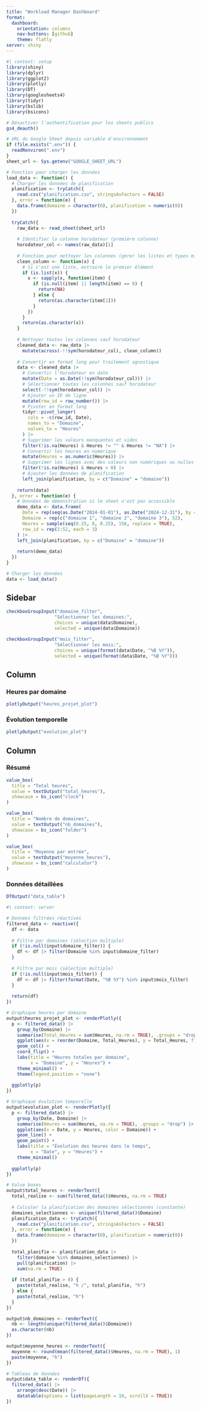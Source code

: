 ```yaml
---
title: "Workload Manager Dashboard"
format: 
  dashboard:
    orientation: columns
    nav-buttons: [github]
    theme: flatly
server: shiny
---
```


```r
#| context: setup
library(shiny)
library(dplyr)
library(ggplot2)
library(plotly)
library(DT)
library(googlesheets4)
library(tidyr)
library(bslib)
library(bsicons)

# Désactiver l'authentification pour les sheets publics
gs4_deauth()

# URL du Google Sheet depuis variable d'environnement
if (file.exists(".env")) {
  readRenviron(".env")
}
sheet_url <- Sys.getenv("GOOGLE_SHEET_URL")

# Fonction pour charger les données
load_data <- function() {
  # Charger les données de planification
  planification <- tryCatch({
    read.csv("planification.csv", stringsAsFactors = FALSE)
  }, error = function(e) {
    data.frame(domaine = character(0), planification = numeric(0))
  })
  
  tryCatch({
    raw_data <- read_sheet(sheet_url)
    
    # Identifier la colonne horodateur (première colonne)
    horodateur_col <- names(raw_data)[1]
    
    # Fonction pour nettoyer les colonnes (gérer les listes et types mixtes)
    clean_column <- function(x) {
      # Si c'est une liste, extraire le premier élément
      if (is.list(x)) {
        x <- sapply(x, function(item) {
          if (is.null(item) || length(item) == 0) {
            return(NA)
          } else {
            return(as.character(item[1]))
          }
        })
      }
      return(as.character(x))
    }
    
    # Nettoyer toutes les colonnes sauf horodateur
    cleaned_data <- raw_data |>
      mutate(across(-!!sym(horodateur_col), clean_column))
    
    # Convertir en format long pour traitement agnostique
    data <- cleaned_data |>
      # Convertir l'horodateur en date
      mutate(Date = as.Date(!!sym(horodateur_col))) |>
      # Sélectionner toutes les colonnes sauf horodateur
      select(-!!sym(horodateur_col)) |>
      # Ajouter un ID de ligne
      mutate(row_id = row_number()) |>
      # Pivoter en format long
      tidyr::pivot_longer(
        cols = -c(row_id, Date),
        names_to = "Domaine",
        values_to = "Heures"
      ) |>
      # Supprimer les valeurs manquantes et vides
      filter(!is.na(Heures) & Heures != "" & Heures != "NA") |>
      # Convertir les heures en numérique
      mutate(Heures = as.numeric(Heures)) |>
      # Supprimer les lignes avec des valeurs non numériques ou nulles
      filter(!is.na(Heures) & Heures > 0) |>
      # Ajouter les données de planification
      left_join(planification, by = c("Domaine" = "domaine"))
    
    return(data)
  }, error = function(e) {
    # Données de démonstration si le sheet n'est pas accessible
    demo_data <- data.frame(
      Date = rep(seq(as.Date("2024-01-01"), as.Date("2024-12-31"), by = "week"), each = 3),
      Domaine = rep(c("domaine 1", "domaine 2", "domaine 3"), 52),
      Heures = sample(seq(0.25, 8, 0.25), 156, replace = TRUE),
      row_id = rep(1:52, each = 3)
    ) |>
    left_join(planification, by = c("Domaine" = "domaine"))
    
    return(demo_data)
  })
}

# Charger les données
data <- load_data()
```

## Sidebar {.sidebar}

```r
checkboxGroupInput("domaine_filter", 
                  "Sélectionner les domaines:",
                  choices = unique(data$Domaine),
                  selected = unique(data$Domaine))

checkboxGroupInput("mois_filter",
                  "Sélectionner les mois:",
                  choices = unique(format(data$Date, "%B %Y")),
                  selected = unique(format(data$Date, "%B %Y")))
```

## Column {width="60%"}

### Heures par domaine

```r
plotlyOutput("heures_projet_plot")
```

### Évolution temporelle

```r
plotlyOutput("evolution_plot")
```

## Column {width="40%"}

### Résumé

```r
value_box(
  title = "Total heures",
  value = textOutput("total_heures"),
  showcase = bs_icon("clock")
)

value_box(
  title = "Nombre de domaines",
  value = textOutput("nb_domaines"),
  showcase = bs_icon("folder")
)

value_box(
  title = "Moyenne par entrée",
  value = textOutput("moyenne_heures"),
  showcase = bs_icon("calculator")
)
```

### Données détaillées

```r
DTOutput("data_table")
```

```r
#| context: server

# Données filtrées réactives
filtered_data <- reactive({
  df <- data
  
  # Filtre par domaines (sélection multiple)
  if (!is.null(input$domaine_filter)) {
    df <- df |> filter(Domaine %in% input$domaine_filter)
  }
  
  # Filtre par mois (sélection multiple)
  if (!is.null(input$mois_filter)) {
    df <- df |> filter(format(Date, "%B %Y") %in% input$mois_filter)
  }
  
  return(df)
})

# Graphique heures par domaine
output$heures_projet_plot <- renderPlotly({
  p <- filtered_data() |>
    group_by(Domaine) |>
    summarise(Total_Heures = sum(Heures, na.rm = TRUE), .groups = "drop") |>
    ggplot(aes(x = reorder(Domaine, Total_Heures), y = Total_Heures, fill = Domaine)) +
    geom_col() +
    coord_flip() +
    labs(title = "Heures totales par domaine",
         x = "Domaine", y = "Heures") +
    theme_minimal() +
    theme(legend.position = "none")
  
  ggplotly(p)
})

# Graphique évolution temporelle
output$evolution_plot <- renderPlotly({
  p <- filtered_data() |>
    group_by(Date, Domaine) |>
    summarise(Heures = sum(Heures, na.rm = TRUE), .groups = "drop") |>
    ggplot(aes(x = Date, y = Heures, color = Domaine)) +
    geom_line() +
    geom_point() +
    labs(title = "Évolution des heures dans le temps",
         x = "Date", y = "Heures") +
    theme_minimal()
  
  ggplotly(p)
})

# Value boxes
output$total_heures <- renderText({
  total_realise <- sum(filtered_data()$Heures, na.rm = TRUE)
  
  # Calculer la planification des domaines sélectionnés (constante)
  domaines_selectionnes <- unique(filtered_data()$Domaine)
  planification_data <- tryCatch({
    read.csv("planification.csv", stringsAsFactors = FALSE)
  }, error = function(e) {
    data.frame(domaine = character(0), planification = numeric(0))
  })
  
  total_planifie <- planification_data |>
    filter(domaine %in% domaines_selectionnes) |>
    pull(planification) |>
    sum(na.rm = TRUE)
  
  if (total_planifie > 0) {
    paste(total_realise, "h /", total_planifie, "h")
  } else {
    paste(total_realise, "h")
  }
})

output$nb_domaines <- renderText({
  nb <- length(unique(filtered_data()$Domaine))
  as.character(nb)
})

output$moyenne_heures <- renderText({
  moyenne <- round(mean(filtered_data()$Heures, na.rm = TRUE), 1)
  paste(moyenne, "h")
})

# Tableau de données
output$data_table <- renderDT({
  filtered_data() |>
    arrange(desc(Date)) |>
    datatable(options = list(pageLength = 10, scrollX = TRUE))
})
```
